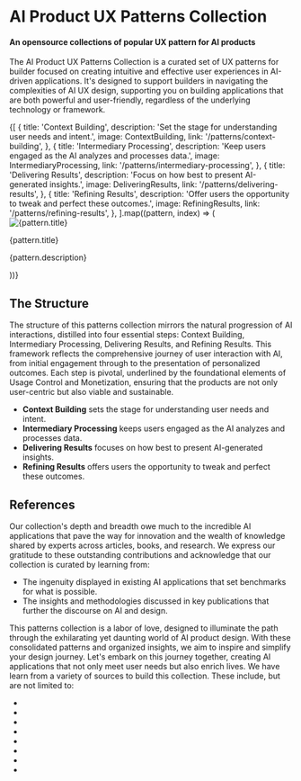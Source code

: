 
# AI Product UX Patterns Collection

#### An opensource collections of popular UX pattern for AI products

The AI Product UX Patterns Collection is a curated set of UX patterns for builder focused on creating intuitive and effective user experiences in AI-driven applications. It's designed to support builders in navigating the complexities of AI UX design, supporting you on building applications that are both powerful and user-friendly, regardless of the underlying technology or framework.

<div className="w-full grid grid-cols-1 lg:grid-cols-2 gap-6 py-8">
{[
  {
    title: 'Context Building',
    description: 'Set the stage for understanding user needs and intent.',
    image: ContextBuilding,
    link: '/patterns/context-building',
  },
  {
    title: 'Intermediary Processing',
    description: 'Keep users engaged as the AI analyzes and processes data.',
    image: IntermediaryProcessing,
    link: '/patterns/intermediary-processing',
  },
  {
    title: 'Delivering Results',
    description: 'Focus on how best to present AI-generated insights.',
    image: DeliveringResults,
    link: '/patterns/delivering-results',
  },
  {
    title: 'Refining Results',
    description: 'Offer users the opportunity to tweak and perfect these outcomes.',
    image: RefiningResults,
    link: '/patterns/refining-results',
  },
].map((pattern, index) => (
  <Link href={pattern.link} key={index} className="flex flex-col rounded-2xl border border-neutral-200 dark:border-neutral-700 overflow-clip">
    <div className="relative w-full aspect-video bg-neutral-50 dark:bg-neutral-800">
      <Image src={pattern.image} alt={pattern.title} fill className='object-cover' size="100%"/>
    </div>
    <div className="w-full flex flex-col p-4">
      <p className="text-lg font-bold">{pattern.title}</p>
      <p className='m-0 text-neutral-500'>{pattern.description}</p>
    </div>
  </Link>
))}

</div>

## The Structure

<StructureChart />

The structure of this patterns collection mirrors the natural progression of AI interactions, distilled into four essential steps: Context Building, Intermediary Processing, Delivering Results, and Refining Results. This framework reflects the comprehensive journey of user interaction with AI, from initial engagement through to the presentation of personalized outcomes. Each step is pivotal, underlined by the foundational elements of Usage Control and Monetization, ensuring that the products are not only user-centric but also viable and sustainable.

- **Context Building** sets the stage for understanding user needs and intent.
- **Intermediary Processing** keeps users engaged as the AI analyzes and processes data.
- **Delivering Results** focuses on how best to present AI-generated insights.
- **Refining Results** offers users the opportunity to tweak and perfect these outcomes.

## References

Our collection's depth and breadth owe much to the incredible AI applications that pave the way for innovation and the wealth of knowledge shared by experts across articles, books, and research. We express our gratitude to these outstanding contributions and acknowledge that our collection is curated by learning from:

- The ingenuity displayed in existing AI applications that set benchmarks for what is possible.
- The insights and methodologies discussed in key publications that further the discourse on AI and design.

This patterns collection is a labor of love, designed to illuminate the path through the exhilarating yet daunting world of AI product design. With these consolidated patterns and organized insights, we aim to inspire and simplify your design journey. Let's embark on this journey together, creating AI applications that not only meet user needs but also enrich lives.
We have learn from a variety of sources to build this collection. These include, but are not limited to:

- <RefLink
    title='7 Ways UX Designers Can Use AI to Their Advantage'
    href='https://designlab.com/blog/how-to-use-ai-as-a-ux-designer'
  />
- <RefLink
    title='Adaptable Conversation Flows'
    href='https://www.voiceflow.com/blog/conversational-ai-ux'
  />
- <RefLink
    title='Conversational design: Shaping the future of user interfaces'
    href='https://yellow.ai/blog/conversational-design/'
  />
- <RefLink
    title='Demystifying The AI UX Design Process - Pieces for Developers'
    href='https://code.pieces.app/blog/demystifying-the-ai-ux-design-process'
  />
- <RefLink title='IBM Design for AI' href='https://www.ibm.com/design/ai/' />
- <RefLink
    title='The 6 Types of Conversations with Generative AI'
    href='https://www.nngroup.com/articles/AI-conversation-types/'
  />
- <RefLink
    title='UX Design Patterns for Less Effort, and More Efficiency'
    href='https://www.eleken.co/blog-posts/ux-design-patterns-to-make-designers-work-simpler-and-your-product-more-intuitive'
  />
- <RefLink
    title='What are AI interaction patterns & why do we need them?'
    href='https://community.sap.com/t5/technology-blogs-by-sap/what-are-ai-interaction-patterns-why-do-we-need-them/ba-p/13561752'
  />
